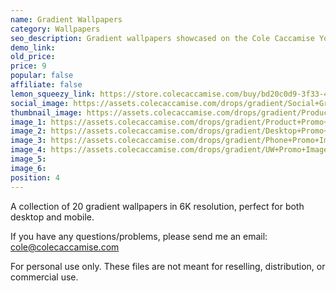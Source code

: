 ```yaml
---
name: Gradient Wallpapers
category: Wallpapers
seo_description: Gradient wallpapers showcased on the Cole Caccamise YouTube channel.
demo_link:
old_price:
price: 9
popular: false
affiliate: false
lemon_squeezy_link: https://store.colecaccamise.com/buy/bd20c0d9-3f33-4656-a6c4-300f704a49d5
social_image: https://assets.colecaccamise.com/drops/gradient/Social+Graph+Image+-+Gradient.png
thumbnail_image: https://assets.colecaccamise.com/drops/gradient/Product+Promo+Image+-+Gradient.png
image_1: https://assets.colecaccamise.com/drops/gradient/Product+Promo+Image+-+Gradient.png
image_2: https://assets.colecaccamise.com/drops/gradient/Desktop+Promo+Images.png
image_3: https://assets.colecaccamise.com/drops/gradient/Phone+Promo+Images.png
image_4: https://assets.colecaccamise.com/drops/gradient/UW+Promo+Images.png
image_5:
image_6:
position: 4
---
```


A collection of 20 gradient wallpapers in 6K resolution, perfect for both
desktop and mobile.

If you have any questions/problems, please send me an email:
[cole@colecaccamise.com](mailto:cole@colecaccamise.com)

For personal use only. These files are not meant for reselling, distribution, or
commercial use.
